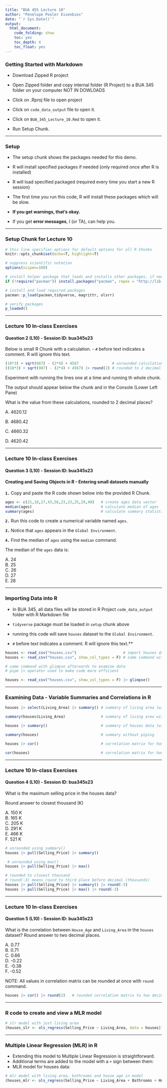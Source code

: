 ```yaml
---
title: "BUA 455 Lecture 10"
author: "Penelope Pooler Eisenbies"
date: "`r Sys.Date()`"
output: 
  html_document: 
    code_folding: show
    toc: yes
    toc_depth: 4
    toc_float: yes
---
```


### Getting Started with Markdown

- Download Zipped R project 

- Open Zipped folder and copy internal folder (R Project) to a BUA 345 folder on your computer NOT IN DOWLOADS

- Click on .Rproj file to open project

- Click on `code_data_output` file to open it.

- Click on `BUA_345_Lecture_10.Rmd` to open it.

- Run Setup Chunk.

---

### Setup

- The setup chunk shows the packages needed for this demo.   

- R will install specified packages if needed (only required once after R is installed)  

- R will load specified packaged (required every time you start a new R session)  

- The first time you run this code, R will install these packages which will be slow.  

- **If you get warnings, that's okay.**  

- If you get **error messages**, I (or TA), can help you.

---

### Setup Chunk for Lecture 10

```r


# this line specifies options for default options for all R Chunks
knitr::opts_chunk$set(echo=T, highlight=T)

# suppress scientific notation
options(scipen=100)

# install helper package that loads and installs other packages, if needed
if (!require("pacman")) install.packages("pacman", repos = "http://lib.stat.cmu.edu/R/CRAN/")

# install and load required packages
pacman::p_load(pacman,tidyverse, magrittr, olsrr)

# verify packages
p_loaded()

```

---

### Lecture 10 In-class Exercises

#### **Question 2 (L10) - Session ID: bua345s23**
  
Below is small R Chunk with a calculation.
 - `#` before text indicates a comment. R will ignore this text.
 
```r
(10*3) + sqrt(987) - (2*4) + 4567               # unrounded calculation
((10*3) + sqrt(987) - (2*4) + 4567) |> round(2) # rounded to 2 decimal places

```

Experiment with running the lines one at a time and running th whole chunk.

The output should appear below the chunk and in the Console (Lower Left Pane)  

What is the value from these calculations, rounded to 2 decimal places?

A. 4620.12
  
B. 4680.42
  
C. 4660.32
  
D. 4620.42

---

### Lecture 10 In-class Exercises

#### **Question 3 (L10) - Session ID: bua345s23** 

#### Creating and Saving Objects in R - Entering small datasets manually 

**`1.`** Copy and paste the R code shown below into the provided R Chunk.

```r
ages <- c(21,18,27,43,56,23,23,25,29,40)   # create ages data vector
median(ages)                               # calculate median of ages
summary(ages)                              # calculate summary statistics for ages data

```


**`2.`** Run this code to create a numerical variable named `ages`.

**`3.`** Notice that `ages` appears in the `Global Environment`.

**`4.`** Find the median of `ages` using the `median` command.

The median of the `ages` data is:
  
A. 24  
B. 25  
C. 26  
D. 27  
E. 28  

---


### Importing Data into R

- In BUA 345, all data files will be stored in R Project `code_data_output` folder with R Markdown file

- `tidyverse` package must be loaded in `setup` chunk above

- running this code will save `houses` dataset to the `Global Environment`.

- `#` before text indicates a comment. R will ignore this text.**

```r
houses <- read_csv("houses.csv")                     # import houses data
houses <- read_csv("houses.csv", show_col_types = F) # same command with message surpressed

# same command with glimpse afterwards to examine data
# pipe |> operator used to make code more efficient

houses <- read_csv("houses.csv", show_col_types = F) |> glimpse()                                                               
```

---

### Examining Data - Variable Summaries and Correlations in R
  

```r

houses |> select(Living_Area) |> summary() # summary of living area (with piping)

summary(houses$Living_Area)                # summary of living area without piping

houses |> summary()                        # summary of houses data (with piping)

summary(houses)                            # summary without piping

houses |> cor()                            # correlation matrix for houses (with piping)

cor(houses)                                # correlation matrix for houses (without piping)

```

---

### Lecture 10 In-class Exercises

#### **Question 4 (L10) - Session ID: bua345s23** 

What is the maximum selling price in the houses data? 

Round answer to closest thousand (K)

A. 150 K     
B. 165 K    
C. 205 K    
D. 291 K    
E. 466 K    
F. 521 K    


```r
# unrounded using summary()
houses |> pull(Selling_Price) |> summary() 

 # unrounded using max()
houses |> pull(Selling_Price) |> max()     

# rounded to closest thousand
# round(-3) means round to third place before decimal (thousands)
houses |> pull(Selling_Price) |> summary() |> round(-3)
houses |> pull(Selling_Price) |> max() |> round(-3)

```

---

### Lecture 10 In-class Exercises

#### **Question 5 (L10) - Session ID: bua345s23** 

What is the correlation between `House_Age` and `Living_Area` in the `houses` dataset? Round answer to two decimal places. 

A. 0.77    
B. 0.71    
C. 0.66    
D. -0.22    
E. -0.38   
F. -0.52    
    
NOTE:  All values in correlation matrix can be rounded at once with `round` command.

```r
houses |> cor() |> round(2)   # rounded correlation matrix to two decimal places with piping

```

---

### R code to create and view a MLR model


```r
# slr model with just living area
(houses_slr <- ols_regress(Selling_Price ~ Living_Area, data = houses))

```

---

### Multiple Linear Regression (MLR) in R

- Extending this model to Multiple Linear Regression is straightforward.
- Additional terms are added to the model with a `+` sign between them:
- MLR model for houses data:


```r

# mlr model with living area, bathrooms and house age in model
(houses_mlr <- ols_regress(Selling_Price ~ Living_Area + Bathrooms + House_Age, data = houses))

```